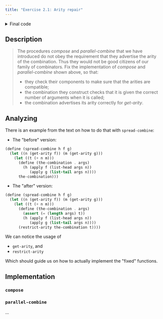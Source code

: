 ```yaml
---
title: "Exercise 2.1: Arity repair"
---
```

 

<details>
  <summary>Final code</summary>
  <CodeQuoter
    filePath="/code/sdf/exercise-answers/2-1.scm"
  />
</details>

## Description

> The procedures *compose* and *parallel-combine* that we have introduced do not
> obey the requirement that they advertise the arity of the combination. Thus
> they would not be good citizens of our family of combinators. Fix the
> implementation of *compose* and *parallel-combine* shown above, so that:
> 
> - they check their components to make sure that the arities are compatible;
> - the combination they construct checks that it is given the correct number of
> arguments when it is called;
> - the combination advertises its arity correctly for *get-arity*.

## Analyzing

There is an example from the text on how to do that with `spread-combine`:

- The "before" version:

```scheme
(define (spread-combine h f g)
  (let ((n (get-arity f)) (m (get-arity g)))
    (let ((t (+ n m)))
      (define (the-combination . args)
        (h (apply f (list-head args n))
           (apply g (list-tail args n))))
      the-combination)))
```

- The "after" version:

```scheme
(define (spread-combine h f g)
  (let ((n (get-arity f)) (m (get-arity g)))
    (let ((t (+ n m)))
      (define (the-combination . args)
        (assert (= (length args) t))
        (h (apply f (list-head args n))
           (apply g (list-tail args n))))
      (restrict-arity the-combination t))))
```

We can notice the usage of

- `get-arity`, and
- `restrict-arity`

Which should guide us on how to actually implement the "fixed" functions.

## Implementation

### `compose`

<CodeQuoter
  filePath="/code/sdf/exercise-answers/2-1.scm"
  id="compose"
  lang="scheme"
/>

### `parallel-combine`

<CodeQuoter
  filePath="/code/sdf/exercise-answers/2-1.scm"
  id="parallel-combine"
  lang="scheme"
/>

...

